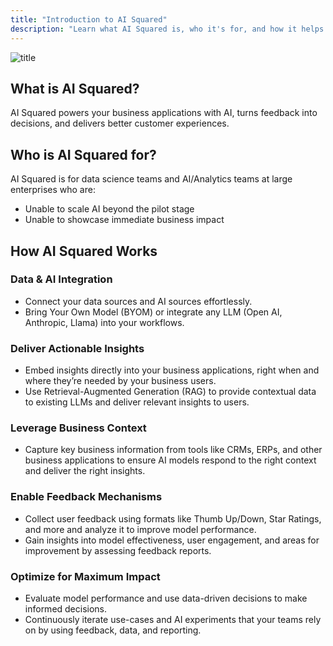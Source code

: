 ```yaml
---
title: "Introduction to AI Squared"
description: "Learn what AI Squared is, who it's for, and how it helps businesses integrate AI seamlessly into their workflows."
---
```


![title](/images/data-ai-source-intro.png)

## What is AI Squared?

AI Squared powers your business applications with AI, turns feedback into decisions, and delivers better customer experiences.

## Who is AI Squared for?

AI Squared is for data science teams and AI/Analytics teams at large enterprises who are:

- Unable to scale AI beyond the pilot stage
- Unable to showcase immediate business impact

## How AI Squared Works

### Data & AI Integration

- Connect your data sources and AI sources effortlessly.
- Bring Your Own Model (BYOM) or integrate any LLM (Open AI, Anthropic, Llama) into your workflows.

### Deliver Actionable Insights

- Embed insights directly into your business applications, right when and where they’re needed by your business users.
- Use Retrieval-Augmented Generation (RAG) to provide contextual data to existing LLMs and deliver relevant insights to users.

### Leverage Business Context

- Capture key business information from tools like CRMs, ERPs, and other business applications to ensure AI models respond to the right context and deliver the right insights.

### Enable Feedback Mechanisms

- Collect user feedback using formats like Thumb Up/Down, Star Ratings, and more and analyze it to improve model performance.
- Gain insights into model effectiveness, user engagement, and areas for improvement by assessing feedback reports.

### Optimize for Maximum Impact

- Evaluate model performance and use data-driven decisions to make informed decisions.
- Continuously iterate use-cases and AI experiments that your teams rely on by using feedback, data, and reporting.

